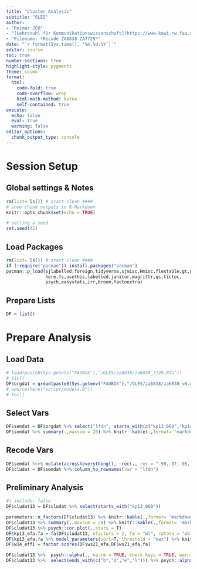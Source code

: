 ```yaml
---
title: "Cluster Analysis"
subtitle: "GLES"
author:
- "Reimar ZEH"
- "[Lehrstuhl für Kommunikationswissenschaft](https://www.kowi.rw.fau.de)"
- "Filename: *Recode ZA6838-ZA7729*"
date: "`r format(Sys.time(), '%m.%d.%Y')`"
editor: source
toc: true
number-sections: true
highlight-style: pygments
theme: cosmo
format:
  html: 
    code-fold: true
    code-overflow: wrap
    html-math-method: katex
    self-contained: true
execute: 
  echo: false
  eval: true
  warning: false
editor_options: 
  chunk_output_type: console
---
```


# Session Setup

## Global settings & Notes

```r
rm(list= ls()) # start clean ####
# show chunk outputs in R-Markdown
knitr::opts_chunk$set(echo = TRUE)

# setting a seed
set.seed(42)
```

## Load Packages

```r
rm(list= ls()) # start clean ####
if (!require("pacman")) install.packages("pacman")
pacman::p_load(sjlabelled,foreign,tidyverse,sjmisc,Hmisc,flextable,gt,gtExtras,
               here,fs,usethis,labelled,janitor,magrittr,qs,tictoc,
               psych,easystats,irr,broom,factoextra)
```

## Prepare Lists

```r
DF = list()
```



# Prepare Analysis

## Load Data
```r
# load(paste0(Sys.getenv("FAUBOX"),"/GLES/za6838/za6838_7729.Rda"))
# tic()
DF$orgdat = qread(paste0(Sys.getenv("FAUBOX"),"/GLES/za6838/za6838_v6.qs"))
# source(here("script/models.R"))
# toc()
```
## Select Vars
```r
DF$semdat = DF$orgdat %>% select("lfdn", starts_with(c("kp13_060","kp14_060","kp15_060")))
DF$semdat %>% summary(.,maxsum = 20) %>% knitr::kable(.,format= 'markdown')
```

## Recode Vars
```r
DF$semdat %<>% mutate(across(everything(), ~rec(., rec = "-99,-97,-95,-93,-92=NA; else = copy"))) 
DF$cludat = DF$semdat %>% column_to_rownames(var = "lfdn")

```

## Preliminary Analysis
```r
#| include: false
DF$cludat13 = DF$cludat %>% select(starts_with("kp13_060"))

parameters::n_factors(DF$cludat13) %>% knitr::kable(.,format= 'markdown')
DF$cludat13 %>% summary(.,maxsum = 20) %>% knitr::kable(.,format= 'markdown')
DF$cludat13 %>% psych::cor.plot(.,stars = T)
DF$kp13_efa.fa = fa(DF$cludat13, nfactors = 2, fm = "ml", rotate = "oblimin", scores = "regression", use = "pairwise.complete.obs")
DF$kp13_efa.fa %>% model_parameters(sort=T, threshold = "max") %>% knitr::kable(.,format= 'markdown')
DF$w14_effi = factor.scores(DF$ws21_efa,DF$ws21_efa.fa)
```

```r
DF$cludat13 %>%  psych::alpha(., na.rm = TRUE, check.keys = TRUE, warnings = FALSE)
DF$cludat13 %>%  select(ends_with(c("b","d","e","l"))) %>% psych::alpha(., na.rm = TRUE, check.keys = TRUE, warnings = FALSE)
```


